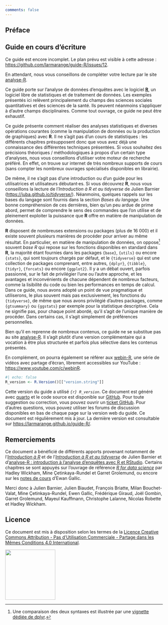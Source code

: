 ```yaml
---
comments: false
---
```


## Préface {.unnumbered}

::: callout-warning
## Guide en cours d'écriture

Ce guide est encore incomplet. Le plan prévu est visible à cette adresse : <https://github.com/larmarange/guide-R/issues/12>.

En attendant, nous vous conseillons de compléter votre lecture par le site [analyse-R](https://larmarange.github.io/analyse-R/).
:::

Ce guide porte sur l'analyse de données d'enquêtes avec le logiciel [**R**](https://www.r-project.org/), un logiciel libre de statistiques et de traitement de données. Les exemples présentés ici relèvent principalement du champs des sciences sociales quantitatives et des sciences de la santé. Ils peuvent néanmoins s'appliquer à d'autre champs disciplinaires. Comme tout ouvrage, ce guide ne peut être exhaustif.

Ce guide présente comment réaliser des analyses statistiques et diverses opérations courantes (comme la manipulation de données ou la production de graphiques) avec **R**. Il ne s'agit pas d'un cours de statistiques : les différents chapitres présupposent donc que vous avez déjà une connaissance des différentes techniques présentées. Si vous souhaitez des précisions théoriques / méthodologiques à propos d'un certain type d'analyses, nous vous conseillons d'utiliser votre moteur de recherche préféré. En effet, on trouve sur internet de très nombreux supports de cours (sans compter les nombreux ouvrages spécialisés disponibles en librairie).

De même, il ne s'agit pas d'une introduction ou d'un guide pour les utilisatrices et utilisateurs débutant·es. Si vous découvrez **R**, nous vous conseillons la lecture de l'*Introduction à R et au tidyverse* de Julien Barnier (<https://juba.github.io/tidyverse/>). Néanmoins, quelques rappels sur les bases du langage sont fournis dans la section *Bases du langage*. Une bonne compréhension de ces dernières, bien qu'un peu ardue de prime abord, permet de comprendre le sens des commandes que l'on utilise et de pleinement exploiter la puissance que **R** offre en matière de manipulation de données.

**R** disposent de nombreuses extensions ou packages (plus de 16 000) et il existe souvent plusieurs manières de procéder pour arriver au même résultat. En particulier, en matière de manipulation de données, on oppose[^index-1] souvent *base R* qui repose sur les fonctions disponibles en standard dans **R**, la majorité étant fournies dans les packages `{base}`, `{utils}` ou encore `{stats}`, qui sont toujours chargés par défaut, et le `{tidyverse}` qui est une collection de packages comprenant, entre autres, `{dplyr}`, `{tibble}`, `{tidyr}`, `{forcats}` ou encore `{ggplot2}`. Il y a un débat ouvert, parfois passionné, sur le fait de privilégier l'une ou l'autre approche, et les avantages et inconvénients de chacune dépendent de nombreux facteurs, comme la lisibilité du code ou bien les performances en temps de calcul. Dans ce guide, nous avons adopté un point de vue pragmatique et utiliserons, le plus souvent mais pas exclusivement, les fonctions du `{tidyverse}`, de même que nous avons privilégié d'autres packages, comme `{gtsummary}` ou `{ggstats}` par exemple pour la statistique descriptive. Cela ne signifie pas, pour chaque point abordé, qu'il s'agit de l'unique manière de procéder. Dans certains cas, il s'agit simplement de préférences personnelles.

[^index-1]: Une comparaison des deux syntaxes est illustrée par une [vignette dédiée de dplyr](https://dplyr.tidyverse.org/articles/base.html).

Bien qu'il en reprenne de nombreux contenus, ce guide ne se substitue pas au site [analyse-R](https://larmarange.github.io/analyse-R/). Il s'agit plutôt d'une version complémentaire qui a vocation à être plus structurée et parfois plus sélective dans les contenus présentés.

En complément, on pourra également se référer aux [webin-R](https://larmarange.github.io/webin-R/), une série de vidéos avec partage d'écran, librement accessibles sur YouTube : <https://www.youtube.com/c/webinR>.

```r
#| echo: false
R_version <- R.Version()[["version.string"]]
```

Cette version du guide a utilisé *`{r} R_version`*. Ce document est généré avec [quarto](https://quarto.org/) et le code source est disponible sur [GitHub](https://github.com/larmarange/guide-R). Pour toute suggestion ou correction, vous pouvez ouvrir un [ticket GitHub](https://github.com/larmarange/guide-R/issues). Pour d'autres questions, vous pouvez utiliser les forums de discussion disponibles en bas de chaque page sur la version web du guide. Ce document est régulièrement mis à jour. La dernière version est consultable sur <https://larmarange.github.io/guide-R/>.

## Remerciements {.unnumbered}

Ce document a bénéficié de différents apports provenant notamment de l'[*Introduction à R*](https://github.com/juba/intro-r) et de l'[*Introduction à R et au tidyverse*](https://juba.github.io/tidyverse/) de Julien Barnier et d'[analyse-R : introduction à l'analyse d'enquêtes avec R et RStudio](https://larmarange.github.io/analyse-R/). Certains chapitres se sont appuyés sur l'ouvrage de référence [*R for data science*](https://r4ds.hadley.nz/) par Hadley Wickham, Mine Çetinkaya-Rundel et Garret Grolemund, ou encore sur les [notes de cours](https://egallic.fr/Enseignement/R/Book/) d'Ewan Gallic.

Merci donc à Julien Barnier, Julien Biaudet, François Briatte, Milan Bouchet-Valat, Mine Çetinkaya-Rundel, Ewen Gallic, Frédérique Giraud, Joël Gombin, Garret Grolemund, Mayeul Kauffmann, Christophe Lalanne, Nicolas Robette et Hadley Wickham.

## Licence {.unnumbered}

Ce document est mis à disposition selon les termes de la [Licence Creative Commons Attribution - Pas d'Utilisation Commerciale - Partage dans les Mêmes Conditions 4.0 International](http://creativecommons.org/licenses/by-nc-sa/4.0/).

![](ressources/by-nc-sa.png){width="160"}
